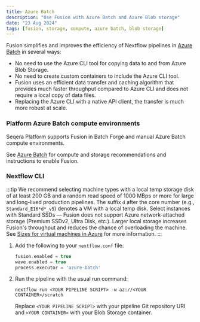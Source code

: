 ```yaml
---
title: Azure Batch
description: "Use Fusion with Azure Batch and Azure Blob storage"
date: "23 Aug 2024"
tags: [fusion, storage, compute, azure batch, blob storage]
---
```


Fusion simplifies and improves the efficiency of Nextflow pipelines in [Azure Batch](https://azure.microsoft.com/en-us/products/batch) in several ways:

- No need to use the Azure CLI tool for copying data to and from Azure Blob Storage.
- No need to create custom containers to include the Azure CLI tool.
- Fusion uses an efficient data transfer and caching algorithm that provides much faster throughput compared to Azure CLI and does not require a local copy of data files.
- Replacing the Azure CLI with a native API client, the transfer is much more robust at scale.

### Platform Azure Batch compute environments 

Seqera Platform supports Fusion in Batch Forge and manual Azure Batch compute environments. 

See [Azure Batch](https://docs.seqera.io/platform/latest/compute-envs/azure-batch) for compute and storage recommendations and instructions to enable Fusion.

### Nextflow CLI

:::tip
We recommend selecting machine types with a local temp storage disk of at least 200 GB and a random read speed of 1000 MBps or more for large and long-lived production pipelines. The suffix `d` after the core number (e.g., `Standard_E16*d*_v5`) denotes a VM with a local temp disk. Select instances with Standard SSDs — Fusion does not support Azure network-attached storage (Premium SSDv2, Ultra Disk, etc.). Larger local storage increases Fusion's throughput and reduces the chance of overloading the machine. See [Sizes for virtual machines in Azure](https://learn.microsoft.com/en-us/azure/virtual-machines/sizes/overview) for more information.
:::

1. Add the following to your `nextflow.conf` file:

    ```groovy
    fusion.enabled = true
    wave.enabled = true
    process.executor = 'azure-batch'
    ```

1. Run the pipeline with the usual run command:

    ```
    nextflow run <YOUR PIPELINE SCRIPT> -w az://<YOUR CONTAINER>/scratch
    ```

    Replace `<YOUR PIPELINE SCRIPT>` with your pipeline Git repository URI and `<YOUR CONTAINER>` with your Blob Storage container.